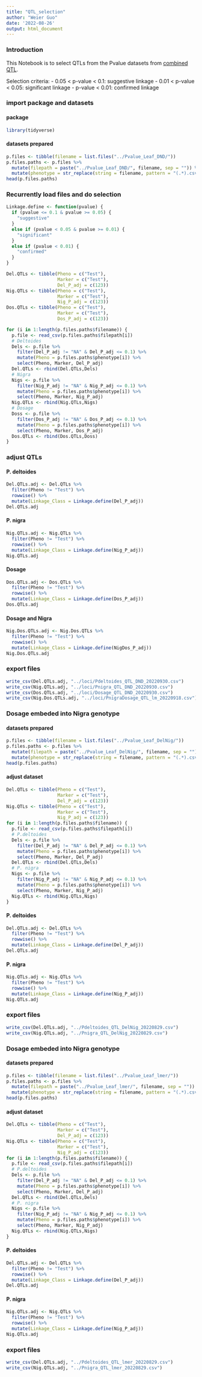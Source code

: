 ```yaml
---
title: "QTL_selection"
author: "Weier Guo"
date: '2022-08-26'
output: html_document
---
```


### Introduction ###
This Notebook is to select QTLs from the Pvalue datasets from [combined QTL]("https://github.com/guoweier/CADVIP/blob/main/QTL/scripts/combined_QTL_20220808.Rmd"). 

Selection criteria:
- 0.05 < p-value < 0.1: suggestive linkage
- 0.01 < p-value < 0.05: significant linkage
- p-value < 0.01: confirmed linkage

### import package and datasets ###
#### package ####
```r
library(tidyverse)
```

#### datasets prepared ####
```r
p.files <- tibble(filename = list.files("../Pvalue_Leaf_DND/"))
p.files.paths <- p.files %>%
  mutate(filepath = paste("../Pvalue_Leaf_DND/", filename, sep = "")) %>%
  mutate(phenotype = str_replace(string = filename, pattern = "(.*).csv", replacement = "\\1"))
head(p.files.paths)
```

### Recurrently load files and do selection ###
```r
Linkage.define <- function(pvalue) {
  if (pvalue <= 0.1 & pvalue >= 0.05) {
    "suggestive"
  }
  else if (pvalue < 0.05 & pvalue >= 0.01) {
    "significant"
  }
  else if (pvalue < 0.01) {
    "confirmed"
  }
}
```



```r
Del.QTLs <- tibble(Pheno = c("Test"),
                   Marker = c("Test"),
                   Del_P_adj = c(123))
Nig.QTLs <- tibble(Pheno = c("Test"),
                   Marker = c("Test"),
                   Nig_P_adj = c(123))
Dos.QTLs <- tibble(Pheno = c("Test"),
                   Marker = c("Test"),
                   Dos_P_adj = c(123))

for (i in 1:length(p.files.paths$filename)) {
  p.file <- read_csv(p.files.paths$filepath[i])
  # Deltoides
  Dels <- p.file %>%
    filter(Del_P_adj != "NA" & Del_P_adj <= 0.1) %>%
    mutate(Pheno = p.files.paths$phenotype[i]) %>%
    select(Pheno, Marker, Del_P_adj)
  Del.QTLs <- rbind(Del.QTLs,Dels)
  # Nigra
  Nigs <- p.file %>%
    filter(Nig_P_adj != "NA" & Nig_P_adj <= 0.1) %>%
    mutate(Pheno = p.files.paths$phenotype[i]) %>%
    select(Pheno, Marker, Nig_P_adj)
  Nig.QTLs <- rbind(Nig.QTLs,Nigs)
  # Dosage
  Doss <- p.file %>%
    filter(Dos_P_adj != "NA" & Dos_P_adj <= 0.1) %>%
    mutate(Pheno = p.files.paths$phenotype[i]) %>%
    select(Pheno, Marker, Dos_P_adj)
  Dos.QTLs <- rbind(Dos.QTLs,Doss)
}
```


### adjust QTLs ###
#### P. deltoides ####
```r
Del.QTLs.adj <- Del.QTLs %>%
  filter(Pheno != "Test") %>%
  rowwise() %>%
  mutate(Linkage_Class = Linkage.define(Del_P_adj))
Del.QTLs.adj
```

#### P. nigra ####
```r
Nig.QTLs.adj <- Nig.QTLs %>%
  filter(Pheno != "Test") %>%
  rowwise() %>%
  mutate(Linkage_Class = Linkage.define(Nig_P_adj))
Nig.QTLs.adj
```

#### Dosage ####
```r
Dos.QTLs.adj <- Dos.QTLs %>%
  filter(Pheno != "Test") %>%
  rowwise() %>%
  mutate(Linkage_Class = Linkage.define(Dos_P_adj))
Dos.QTLs.adj
```

#### Dosage and Nigra ####
```r
Nig.Dos.QTLs.adj <- Nig.Dos.QTLs %>%
  filter(Pheno != "Test") %>%
  rowwise() %>%
  mutate(Linkage_Class = Linkage.define(NigDos_P_adj))
Nig.Dos.QTLs.adj
```

### export files ###
```r
write_csv(Del.QTLs.adj, "../loci/Pdeltoides_QTL_DND_20220930.csv")
write_csv(Nig.QTLs.adj, "../loci/Pnigra_QTL_DND_20220930.csv")
write_csv(Dos.QTLs.adj, "../loci/Dosage_QTL_DND_20220930.csv")
write_csv(Nig.Dos.QTLs.adj, "../loci/PnigraDosage_QTL_lm_20220918.csv")
```




### Dosage embeded into Nigra genotype ###
#### datasets prepared ####
```r
p.files <- tibble(filename = list.files("../Pvalue_Leaf_DelNig/"))
p.files.paths <- p.files %>%
  mutate(filepath = paste("../Pvalue_Leaf_DelNig/", filename, sep = "")) %>%
  mutate(phenotype = str_replace(string = filename, pattern = "(.*).csv", replacement = "\\1"))
head(p.files.paths)
```

#### adjust dataset ####
```r
Del.QTLs <- tibble(Pheno = c("Test"),
                   Marker = c("Test"),
                   Del_P_adj = c(123))
Nig.QTLs <- tibble(Pheno = c("Test"),
                   Marker = c("Test"),
                   Nig_P_adj = c(123))
for (i in 1:length(p.files.paths$filename)) {
  p.file <- read_csv(p.files.paths$filepath[i])
  # P.deltoides
  Dels <- p.file %>%
    filter(Del_P_adj != "NA" & Del_P_adj <= 0.1) %>%
    mutate(Pheno = p.files.paths$phenotype[i]) %>%
    select(Pheno, Marker, Del_P_adj)
  Del.QTLs <- rbind(Del.QTLs,Dels)
  # P. nigra
  Nigs <- p.file %>%
    filter(Nig_P_adj != "NA" & Nig_P_adj <= 0.1) %>%
    mutate(Pheno = p.files.paths$phenotype[i]) %>%
    select(Pheno, Marker, Nig_P_adj)
  Nig.QTLs <- rbind(Nig.QTLs,Nigs)
}
```

#### P. deltoides ####
```r
Del.QTLs.adj <- Del.QTLs %>%
  filter(Pheno != "Test") %>%
  rowwise() %>%
  mutate(Linkage_Class = Linkage.define(Del_P_adj))
Del.QTLs.adj
```

#### P. nigra ####
```r
Nig.QTLs.adj <- Nig.QTLs %>%
  filter(Pheno != "Test") %>%
  rowwise() %>%
  mutate(Linkage_Class = Linkage.define(Nig_P_adj))
Nig.QTLs.adj
```

### export files ###
```r
write_csv(Del.QTLs.adj, "../Pdeltoides_QTL_DelNig_20220829.csv")
write_csv(Nig.QTLs.adj, "../Pnigra_QTL_DelNig_20220829.csv")
```




### Dosage embeded into Nigra genotype ###
#### datasets prepared ####
```r
p.files <- tibble(filename = list.files("../Pvalue_Leaf_lmer/"))
p.files.paths <- p.files %>%
  mutate(filepath = paste("../Pvalue_Leaf_lmer/", filename, sep = "")) %>%
  mutate(phenotype = str_replace(string = filename, pattern = "(.*).csv", replacement = "\\1"))
head(p.files.paths)
```

#### adjust dataset ####
```r
Del.QTLs <- tibble(Pheno = c("Test"),
                   Marker = c("Test"),
                   Del_P_adj = c(123))
Nig.QTLs <- tibble(Pheno = c("Test"),
                   Marker = c("Test"),
                   Nig_P_adj = c(123))
for (i in 1:length(p.files.paths$filename)) {
  p.file <- read_csv(p.files.paths$filepath[i])
  # P.deltoides
  Dels <- p.file %>%
    filter(Del_P_adj != "NA" & Del_P_adj <= 0.1) %>%
    mutate(Pheno = p.files.paths$phenotype[i]) %>%
    select(Pheno, Marker, Del_P_adj)
  Del.QTLs <- rbind(Del.QTLs,Dels)
  # P. nigra
  Nigs <- p.file %>%
    filter(Nig_P_adj != "NA" & Nig_P_adj <= 0.1) %>%
    mutate(Pheno = p.files.paths$phenotype[i]) %>%
    select(Pheno, Marker, Nig_P_adj)
  Nig.QTLs <- rbind(Nig.QTLs,Nigs)
}
```

#### P. deltoides ####
```r
Del.QTLs.adj <- Del.QTLs %>%
  filter(Pheno != "Test") %>%
  rowwise() %>%
  mutate(Linkage_Class = Linkage.define(Del_P_adj))
Del.QTLs.adj
```

#### P. nigra ####
```r
Nig.QTLs.adj <- Nig.QTLs %>%
  filter(Pheno != "Test") %>%
  rowwise() %>%
  mutate(Linkage_Class = Linkage.define(Nig_P_adj))
Nig.QTLs.adj
```

### export files ###
```r
write_csv(Del.QTLs.adj, "../Pdeltoides_QTL_lmer_20220829.csv")
write_csv(Nig.QTLs.adj, "../Pnigra_QTL_lmer_20220829.csv")
```


